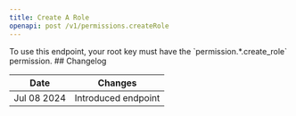 ```yaml
---
title: Create A Role
openapi: post /v1/permissions.createRole
---
```



<Note>
To use this endpoint, your root key must have the `permission.*.create_role` permission.
</Note>
## Changelog

| Date        | Changes             |
|-------------|---------------------|
| Jul 08 2024 | Introduced endpoint |

